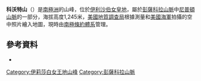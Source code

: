 {{Coord|83|42|S|56|9|W|source:GNIS|display=title}}

'''科沃特山'''（{{lang-en|Mount Cowart}}）是[[南極洲|南極洲]]的山峰，位於[[伊利沙伯女皇地|伊利沙伯女皇地]]，屬於[[彭薩科拉山脈|彭薩科拉山脈]]中[[尼普頓山脈|尼普頓山脈]]的一部分，海拔高度1,245米，[[美國地質調查局|美國地質調查局]]根據測量和[[美國海軍|美國海軍]]拍攝的空中照片繪入地圖，現時由[[南極條約體系|南極條約體系]]管理。

==參考資料==
* {{usgs-gazetteer|id=3233|name=Cowart, Mount}}

{{DEFAULTSORT:Mount Cowart}}
[[Category:伊莉莎白女王地山峰|Category:伊莉莎白女王地山峰]]
[[Category:彭薩科拉山脈|Category:彭薩科拉山脈]]


{{QueenElizabethLand-geo-stub}}